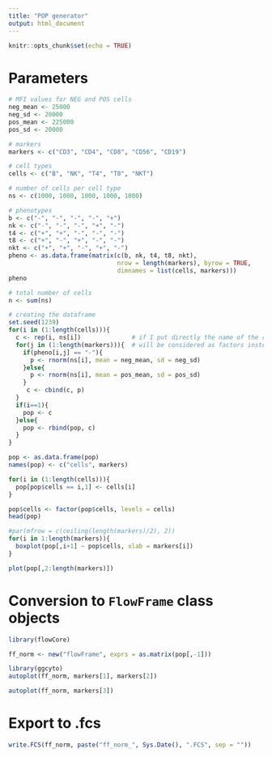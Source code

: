 ```yaml
---
title: "POP generator"
output: html_document
---
```


```r
knitr::opts_chunk$set(echo = TRUE)
```

# Parameters
```r
# MFI values for NEG and POS cells
neg_mean <- 25000
neg_sd <- 20000
pos_mean <- 225000
pos_sd <- 20000

# markers
markers <- c("CD3", "CD4", "CD8", "CD56", "CD19")

# cell types
cells <- c("B", "NK", "T4", "T8", "NKT")

# number of cells per cell type
ns <- c(1000, 1000, 1000, 1000, 1000)

# phenotypes
b <- c("-", "-", "-", "-", "+")
nk <- c("-", "-", "-", "+", "-")
t4 <- c("+", "+", "-", "-", "-")
t8 <- c("+", "-", "+", "-", "-")
nkt <- c("+", "+", "-", "+", "-")
pheno <- as.data.frame(matrix(c(b, nk, t4, t8, nkt),
                              nrow = length(markers), byrow = TRUE,
                              dimnames = list(cells, markers)))
pheno
```

```r
# total number of cells
n <- sum(ns)

# creating the dataframe
set.seed(1239)
for(i in (1:length(cells))){
  c <- rep(i, ns[i])              # if I put directly the name of the cells, then the other values
  for(j in (1:length(markers))){  # will be considered as factors instead of numeric
    if(pheno[i,j] == "-"){
      p <- rnorm(ns[i], mean = neg_mean, sd = neg_sd)
    }else{
      p <- rnorm(ns[i], mean = pos_mean, sd = pos_sd)
    }
     c <- cbind(c, p)
  }
  if(i==1){
    pop <- c
  }else{
    pop <- rbind(pop, c)
  }
}

pop <- as.data.frame(pop)
names(pop) <- c("cells", markers)

for(i in (1:length(cells))){
  pop[pop$cells == i,1] <- cells[i]
}

pop$cells <- factor(pop$cells, levels = cells)
head(pop)
```

```r
#par(mfrow = c(ceiling(length(markers)/2), 2))
for(i in 1:length(markers)){
  boxplot(pop[,i+1] ~ pop$cells, xlab = markers[i])
}
```

```r
plot(pop[,2:length(markers)])
```

# Conversion to `FlowFrame` class objects
```r
library(flowCore)

ff_norm <- new("flowFrame", exprs = as.matrix(pop[,-1])) 
```

```r
library(ggcyto)
autoplot(ff_norm, markers[1], markers[2])
```

```r
autoplot(ff_norm, markers[3])
```

# Export to .fcs
```r
write.FCS(ff_norm, paste("ff_norm_", Sys.Date(), ".FCS", sep = ""))
```




